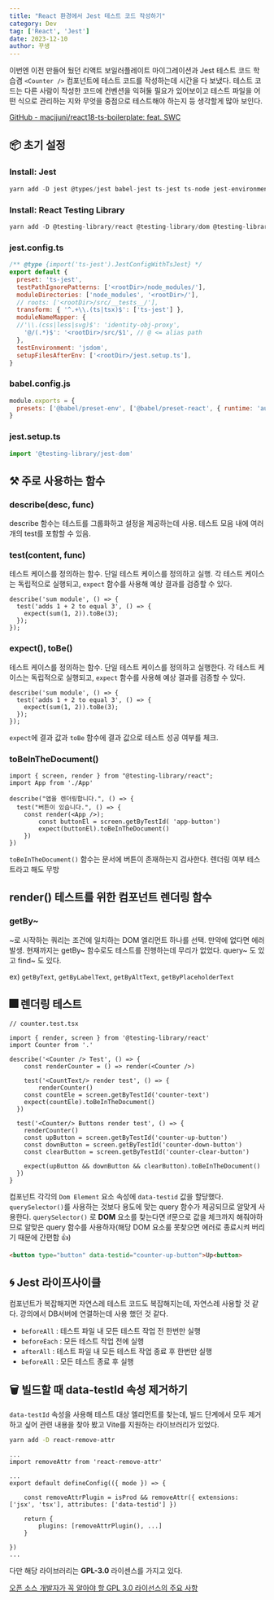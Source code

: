 ```yaml
---
title: "React 환경에서 Jest 테스트 코드 작성하기"
category: Dev
tag: ['React', 'Jest']
date: 2023-12-10
author: 꾸생
---
```


이번엔 이전 만들어 뒀던 리액트 보일러플레이트 마이그레이션과 Jest 테스트 코드 학습겸 `<Counter />` 컴포넌트에 테스트 코드를 작성하는데 시간을 다 보냈다. 테스트 코드는 다른 사람이 작성한 코드에 컨벤션을 익혀둘 필요가 있어보이고 테스트 파일을 어떤 식으로 관리하는 지와 무엇을 중점으로 테스트해야 하는지 등 생각할게 많아 보인다.

[GitHub - macjjuni/react18-ts-boilerplate: feat. SWC](https://github.com/macjjuni/react18-ts-boilerplate)

## 📦 초기 설정

### Install: Jest

```jsx
yarn add -D jest @types/jest babel-jest ts-jest ts-node jest-environment-jsdom
```

### Install: React Testing Library

```jsx
yarn add -D @testing-library/react @testing-library/dom @testing-library/jest-dom @testing-library/user-event
```

### jest.config.ts

```jsx
/** @type {import('ts-jest').JestConfigWithTsJest} */
export default {
  preset: 'ts-jest',
  testPathIgnorePatterns: ['<rootDir>/node_modules/'],
  moduleDirectories: ['node_modules', '<rootDir>/'],
  // roots: ['<rootDir>/src/__tests__/'],
  transform: { '^.+\\.(ts|tsx)$': ['ts-jest'] },
  moduleNameMapper: {
  //'\\.(css|less|svg)$': 'identity-obj-proxy',
    '@/(.*)$': '<rootDir>/src/$1', // @ <= alias path
  },
  testEnvironment: 'jsdom',
  setupFilesAfterEnv: ['<rootDir>/jest.setup.ts'],
}
```

### babel.config.js

```jsx
module.exports = {
  presets: ['@babel/preset-env', ['@babel/preset-react', { runtime: 'automatic' }]],
}
```

### jest.setup.ts

```jsx
import '@testing-library/jest-dom'
```

## ⚒️ 주로 사용하는 함수

### describe(desc, func)

describe 함수는 테스트를 그룹화하고 설정을 제공하는데 사용. 테스트 모음 내에 여러 개의 test를 포함할 수 있음.

### test(content, func)

테스트 케이스를 정의하는 함수. 단일 테스트 케이스를 정의하고 실행. 각 테스트 케이스는 독립적으로 실행되고, `expect` 함수를 사용해 예상 결과를 검증할 수 있다.

```tsx
describe('sum module', () => {
  test('adds 1 + 2 to equal 3', () => {
    expect(sum(1, 2)).toBe(3);
  });
});
```

### expect(), toBe()

테스트 케이스를 정의하는 함수. 단일 테스트 케이스를 정의하고 실행한다. 각 테스트 케이스는 독립적으로 실행되고, `expect` 함수를 사용해 예상 결과를 검증할 수 있다.

```tsx
describe('sum module', () => {
  test('adds 1 + 2 to equal 3', () => {
    expect(sum(1, 2)).toBe(3);
  });
});
```

`expect`에 결과 값과 `toBe` 함수에 결과 값으로 테스트 성공 여부를 체크.

### toBeInTheDocument()

```tsx
import { screen, render } from "@testing-library/react";
import App from './App'

describe("앱을 렌더링합니다.", () => {
  test("버튼이 있습니다.", () => {
    const render(<App />);
		const buttonEl = screen.getByTestId( 'app-button')
		expect(buttonEl).toBeInTheDocument()
	})
})
```

`toBeInTheDocument()` 함수는 문서에 버튼이 존재하는지 검사한다. 렌더링 여부 테스트라고 해도 무방

## render() 테스트를 위한 컴포넌트 렌더링 함수

### getBy~

~로 시작하는 쿼리는 조건에 일치하는 DOM 엘리먼트 하나를 선택. 만약에 없다면 에러 발생. 현재까지는 getBy~ 함수로도 테스트를 진행하는데 무리가 없었다. query~ 도 있고 find~ 도 있다.

ex) `getByText`, `getByLabelText`, `getByAltText`, `getByPlaceholderText`

## 🎆 렌더링 테스트

```tsx
// counter.test.tsx

import { render, screen } from '@testing-library/react'
import Counter from '.'

describe('<Counter /> Test', () => {
	const renderCounter = () => render(<Counter />)

	test('<CountText/> render test', () => {
		renderCounter()
    const countEle = screen.getByTestId('counter-text')
    expect(countEle).toBeInTheDocument()
  })

  test('<Counter/> Buttons render test', () => {
    renderCounter()
    const upButton = screen.getByTestId('counter-up-button')
    const downButton = screen.getByTestId('counter-down-button')
    const clearButton = screen.getByTestId('counter-clear-button')

    expect(upButton && downButton && clearButton).toBeInTheDocument()
  })
}
```

컴포넌트 각각의 `Dom Element` 요소 속성에 `data-testid` 값을 할당했다. `querySelector()`를 사용하는 것보다 용도에 맞는 query 함수가 제공되므로 알맞게 사용한다. `querySelector()` 로 **DOM** 요소를 찾는다면 if문으로 값을 체크까지 해줘야하므로 알맞은 query 함수를 사용하자(해당 DOM 요소룰 못찾으면 에러로 종료시켜 버리기 때문에 간편함 👍)

```html
<button type="button" data-testid="counter-up-button">Up<button>
```

## 🌀 Jest 라이프사이클

컴포넌트가 복잡해지면 자연스레 테스트 코드도 복잡해지는데, 자연스레 사용할 것 같다. 강의에서 DB서버에 연결하는데 사용 했던 것 같다.

- `beforeAll` : 테스트 파일 내 모든 테스트 작업 전 한번만 실행
- `beforeEach` : 모든 테스트 작업 전에 실행
- `afterAll` : 테스트 파일 내 모든 테스트 작업 종료 후 한번만 실행
- `beforeAll` : 모든 테스트 종료 후 실행

## 🗑️ 빌드할 때 data-testId 속성 제거하기

`data-testId` 속성을 사용해 테스트 대상 엘리먼트를 찾는데, 빌드 단계에서 모두 제거하고 싶어 관련 내용을 찾아 봤고 Vite를 지원하는 라이브러리가 있었다.

```bash
yarn add -D react-remove-attr
```

```tsx
...
import removeAttr from 'react-remove-attr'

...
export default defineConfig(({ mode }) => {

	const removeAttrPlugin = isProd && removeAttr({ extensions: ['jsx', 'tsx'], attributes: ['data-testid'] })

	return {
		plugins: [removeAttrPlugin(), ...]
	}

})
...
```

다만 해당 라이브러리는 **GPL-3.0** 라이센스를 가지고 있다.

[오픈 소스 개발자가 꼭 알아야 할 GPL 3.0 라이선스의 주요 사항](https://ycc4477.tistory.com/entry/%EC%98%A4%ED%94%88-%EC%86%8C%EC%8A%A4-%EA%B0%9C%EB%B0%9C%EC%9E%90%EA%B0%80-%EA%BC%AD-%EC%95%8C%EC%95%84%EC%95%BC-%ED%95%A0-GPL-30-%EB%9D%BC%EC%9D%B4%EC%84%A0%EC%8A%A4%EC%9D%98-%EC%A3%BC%EC%9A%94-%EC%82%AC%ED%95%AD)
